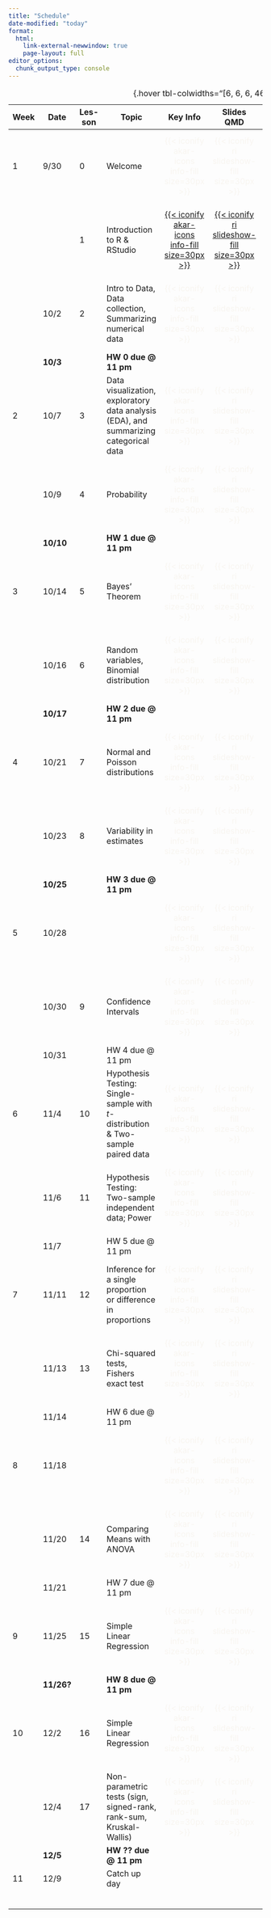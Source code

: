 ```yaml
---
title: "Schedule"
date-modified: "today"
format: 
  html:
    link-external-newwindow: true
    page-layout: full
editor_options: 
  chunk_output_type: console
---
```


| Week | Date       | Les-son | Topic                                                                                 |                                                           Key Info                                                            |                                                    Slides QMD                                                     |                                                        Slides PDF                                                        |                                                             Slides Notes                                                             |                          Record-ing                           |                                                         Muddy Points                                                          |
|------|------------|---------|---------------------------------------------------------------------------------------|:-----------------------------------------------------------------------------------------------------------------------------:|:-----------------------------------------------------------------------------------------------------------------:|:------------------------------------------------------------------------------------------------------------------------:|:------------------------------------------------------------------------------------------------------------------------------------:|:-------------------------------------------------------------:|:-----------------------------------------------------------------------------------------------------------------------------:|
| 1    | 9/30       | 0       | Welcome                                                                               |                           [{{< iconify akar-icons info-fill size=30px >}}]{style="color:#f8f5f0;"}                            |                       [{{< iconify ri slideshow-fill size=30px >}}]{style="color:#f8f5f0;"}                       |                       [{{< iconify bi file-earmark-pdf-fill size=28px >}}]{style="color:#f8f5f0;"}                       |                          [{{< iconify pepicons-pop pen-circle-filled size=29px >}}]{style="color:#f8f5f0;"}                          | [{{< iconify mdi video size=34px >}}]{style="color:#f8f5f0;"} |                             [{{< iconify pajamas question size=30px >}}]{style="color:#f8f5f0;"}                              |
|      |            | 1       | Introduction to R & RStudio                                                           | [[{{< iconify akar-icons info-fill size=30px >}}](/lessons/01_Intro_to_R/01_Intro_to_R_key_info.qmd)]{style="color:#f8f5f0;"} | [[{{< iconify ri slideshow-fill size=30px >}}](/lessons/01_Intro_to_R/01_Intro_to_R.qmd)]{style="color:#f8f5f0;"} | [[{{< iconify bi file-earmark-pdf-fill size=28px >}}](/lessons/01_Intro_to_R/01_Intro_to_R.pdf)]{style="color:#f8f5f0;"} | [[{{< iconify pepicons-pop pen-circle-filled size=29px >}}](/lessons/01_Intro_to_R/01_Intro_to_R_notes.pdf)]{style="color:#f8f5f0;"} | [{{< iconify mdi video size=34px >}}]{style="color:#f8f5f0;"} | [[{{< iconify pajamas question size=30px >}}](/lessons/01_Intro_to_R/01_Intro_to_R_muddy_points.qmd)]{style="color:#f8f5f0;"} |
|      | 10/2       | 2       | Intro to Data, Data collection, Summarizing numerical data                            |                           [{{< iconify akar-icons info-fill size=30px >}}]{style="color:#f8f5f0;"}                            |                       [{{< iconify ri slideshow-fill size=30px >}}]{style="color:#f8f5f0;"}                       |                       [{{< iconify bi file-earmark-pdf-fill size=28px >}}]{style="color:#f8f5f0;"}                       |                          [{{< iconify pepicons-pop pen-circle-filled size=29px >}}]{style="color:#f8f5f0;"}                          | [{{< iconify mdi video size=34px >}}]{style="color:#f8f5f0;"} |                             [{{< iconify pajamas question size=30px >}}]{style="color:#f8f5f0;"}                              |
|      | **10/3**   |         | **HW 0 due \@ 11 pm**                                                                 |                                                                                                                               |                                                                                                                   |                                                                                                                          |                                                                                                                                      |                                                               |                                                                                                                               |
| 2    | 10/7       | 3       | Data visualization, exploratory data analysis (EDA), and summarizing categorical data |                           [{{< iconify akar-icons info-fill size=30px >}}]{style="color:#f8f5f0;"}                            |                       [{{< iconify ri slideshow-fill size=30px >}}]{style="color:#f8f5f0;"}                       |                       [{{< iconify bi file-earmark-pdf-fill size=28px >}}]{style="color:#f8f5f0;"}                       |                          [{{< iconify pepicons-pop pen-circle-filled size=29px >}}]{style="color:#f8f5f0;"}                          | [{{< iconify mdi video size=34px >}}]{style="color:#f8f5f0;"} |                             [{{< iconify pajamas question size=30px >}}]{style="color:#f8f5f0;"}                              |
|      | 10/9       | 4       | Probability                                                                           |                           [{{< iconify akar-icons info-fill size=30px >}}]{style="color:#f8f5f0;"}                            |                       [{{< iconify ri slideshow-fill size=30px >}}]{style="color:#f8f5f0;"}                       |                       [{{< iconify bi file-earmark-pdf-fill size=28px >}}]{style="color:#f8f5f0;"}                       |                          [{{< iconify pepicons-pop pen-circle-filled size=29px >}}]{style="color:#f8f5f0;"}                          | [{{< iconify mdi video size=34px >}}]{style="color:#f8f5f0;"} |                             [{{< iconify pajamas question size=30px >}}]{style="color:#f8f5f0;"}                              |
|      | **10/10**  |         | **HW 1 due \@ 11 pm**                                                                 |                                                                                                                               |                                                                                                                   |                                                                                                                          |                                                                                                                                      |                                                               |                                                                                                                               |
| 3    | 10/14      | 5       | Bayes’ Theorem                                                                        |                           [{{< iconify akar-icons info-fill size=30px >}}]{style="color:#f8f5f0;"}                            |                       [{{< iconify ri slideshow-fill size=30px >}}]{style="color:#f8f5f0;"}                       |                       [{{< iconify bi file-earmark-pdf-fill size=28px >}}]{style="color:#f8f5f0;"}                       |                          [{{< iconify pepicons-pop pen-circle-filled size=29px >}}]{style="color:#f8f5f0;"}                          | [{{< iconify mdi video size=34px >}}]{style="color:#f8f5f0;"} |                             [{{< iconify pajamas question size=30px >}}]{style="color:#f8f5f0;"}                              |
|      | 10/16      | 6       | Random variables, Binomial distribution                                               |                           [{{< iconify akar-icons info-fill size=30px >}}]{style="color:#f8f5f0;"}                            |                       [{{< iconify ri slideshow-fill size=30px >}}]{style="color:#f8f5f0;"}                       |                       [{{< iconify bi file-earmark-pdf-fill size=28px >}}]{style="color:#f8f5f0;"}                       |                          [{{< iconify pepicons-pop pen-circle-filled size=29px >}}]{style="color:#f8f5f0;"}                          | [{{< iconify mdi video size=34px >}}]{style="color:#f8f5f0;"} |                             [{{< iconify pajamas question size=30px >}}]{style="color:#f8f5f0;"}                              |
|      | **10/17**  |         | **HW 2 due \@ 11 pm**                                                                 |                                                                                                                               |                                                                                                                   |                                                                                                                          |                                                                                                                                      |                                                               |                                                                                                                               |
| 4    | 10/21      | 7       | Normal and Poisson distributions                                                      |                           [{{< iconify akar-icons info-fill size=30px >}}]{style="color:#f8f5f0;"}                            |                       [{{< iconify ri slideshow-fill size=30px >}}]{style="color:#f8f5f0;"}                       |                       [{{< iconify bi file-earmark-pdf-fill size=28px >}}]{style="color:#f8f5f0;"}                       |                          [{{< iconify pepicons-pop pen-circle-filled size=29px >}}]{style="color:#f8f5f0;"}                          | [{{< iconify mdi video size=34px >}}]{style="color:#f8f5f0;"} |                             [{{< iconify pajamas question size=30px >}}]{style="color:#f8f5f0;"}                              |
|      | 10/23      | 8       | Variability in estimates                                                              |                           [{{< iconify akar-icons info-fill size=30px >}}]{style="color:#f8f5f0;"}                            |                       [{{< iconify ri slideshow-fill size=30px >}}]{style="color:#f8f5f0;"}                       |                       [{{< iconify bi file-earmark-pdf-fill size=28px >}}]{style="color:#f8f5f0;"}                       |                          [{{< iconify pepicons-pop pen-circle-filled size=29px >}}]{style="color:#f8f5f0;"}                          | [{{< iconify mdi video size=34px >}}]{style="color:#f8f5f0;"} |                             [{{< iconify pajamas question size=30px >}}]{style="color:#f8f5f0;"}                              |
|      | **10/25**  |         | **HW 3 due \@ 11 pm**                                                                 |                                                                                                                               |                                                                                                                   |                                                                                                                          |                                                                                                                                      |                                                               |                                                                                                                               |
| 5    | 10/28      |         |                                                                                       |                           [{{< iconify akar-icons info-fill size=30px >}}]{style="color:#f8f5f0;"}                            |                       [{{< iconify ri slideshow-fill size=30px >}}]{style="color:#f8f5f0;"}                       |                       [{{< iconify bi file-earmark-pdf-fill size=28px >}}]{style="color:#f8f5f0;"}                       |                          [{{< iconify pepicons-pop pen-circle-filled size=29px >}}]{style="color:#f8f5f0;"}                          | [{{< iconify mdi video size=34px >}}]{style="color:#f8f5f0;"} |                             [{{< iconify pajamas question size=30px >}}]{style="color:#f8f5f0;"}                              |
|      | 10/30      | 9       | Confidence Intervals                                                                  |                           [{{< iconify akar-icons info-fill size=30px >}}]{style="color:#f8f5f0;"}                            |                       [{{< iconify ri slideshow-fill size=30px >}}]{style="color:#f8f5f0;"}                       |                       [{{< iconify bi file-earmark-pdf-fill size=28px >}}]{style="color:#f8f5f0;"}                       |                          [{{< iconify pepicons-pop pen-circle-filled size=29px >}}]{style="color:#f8f5f0;"}                          | [{{< iconify mdi video size=34px >}}]{style="color:#f8f5f0;"} |                             [{{< iconify pajamas question size=30px >}}]{style="color:#f8f5f0;"}                              |
|      | 10/31      |         | HW 4 due \@ 11 pm                                                                     |                                                                                                                               |                                                                                                                   |                                                                                                                          |                                                                                                                                      |                                                               |                                                                                                                               |
| 6    | 11/4       | 10      | Hypothesis Testing: Single-sample with *t*-distribution & Two-sample paired data      |                           [{{< iconify akar-icons info-fill size=30px >}}]{style="color:#f8f5f0;"}                            |                       [{{< iconify ri slideshow-fill size=30px >}}]{style="color:#f8f5f0;"}                       |                       [{{< iconify bi file-earmark-pdf-fill size=28px >}}]{style="color:#f8f5f0;"}                       |                          [{{< iconify pepicons-pop pen-circle-filled size=29px >}}]{style="color:#f8f5f0;"}                          | [{{< iconify mdi video size=34px >}}]{style="color:#f8f5f0;"} |                             [{{< iconify pajamas question size=30px >}}]{style="color:#f8f5f0;"}                              |
|      | 11/6       | 11      | Hypothesis Testing: Two-sample independent data; Power                                |                           [{{< iconify akar-icons info-fill size=30px >}}]{style="color:#f8f5f0;"}                            |                       [{{< iconify ri slideshow-fill size=30px >}}]{style="color:#f8f5f0;"}                       |                       [{{< iconify bi file-earmark-pdf-fill size=28px >}}]{style="color:#f8f5f0;"}                       |                          [{{< iconify pepicons-pop pen-circle-filled size=29px >}}]{style="color:#f8f5f0;"}                          | [{{< iconify mdi video size=34px >}}]{style="color:#f8f5f0;"} |                             [{{< iconify pajamas question size=30px >}}]{style="color:#f8f5f0;"}                              |
|      | 11/7       |         | HW 5 due \@ 11 pm                                                                     |                                                                                                                               |                                                                                                                   |                                                                                                                          |                                                                                                                                      |                                                               |                                                                                                                               |
| 7    | 11/11      | 12      | Inference for a single proportion or difference in proportions                        |                           [{{< iconify akar-icons info-fill size=30px >}}]{style="color:#f8f5f0;"}                            |                       [{{< iconify ri slideshow-fill size=30px >}}]{style="color:#f8f5f0;"}                       |                       [{{< iconify bi file-earmark-pdf-fill size=28px >}}]{style="color:#f8f5f0;"}                       |                          [{{< iconify pepicons-pop pen-circle-filled size=29px >}}]{style="color:#f8f5f0;"}                          | [{{< iconify mdi video size=34px >}}]{style="color:#f8f5f0;"} |                             [{{< iconify pajamas question size=30px >}}]{style="color:#f8f5f0;"}                              |
|      | 11/13      | 13      | Chi-squared tests, Fishers exact test                                                 |                           [{{< iconify akar-icons info-fill size=30px >}}]{style="color:#f8f5f0;"}                            |                       [{{< iconify ri slideshow-fill size=30px >}}]{style="color:#f8f5f0;"}                       |                       [{{< iconify bi file-earmark-pdf-fill size=28px >}}]{style="color:#f8f5f0;"}                       |                          [{{< iconify pepicons-pop pen-circle-filled size=29px >}}]{style="color:#f8f5f0;"}                          | [{{< iconify mdi video size=34px >}}]{style="color:#f8f5f0;"} |                             [{{< iconify pajamas question size=30px >}}]{style="color:#f8f5f0;"}                              |
|      | 11/14      |         | HW 6 due \@ 11 pm                                                                     |                                                                                                                               |                                                                                                                   |                                                                                                                          |                                                                                                                                      |                                                               |                                                                                                                               |
| 8    | 11/18      |         |                                                                                       |                           [{{< iconify akar-icons info-fill size=30px >}}]{style="color:#f8f5f0;"}                            |                       [{{< iconify ri slideshow-fill size=30px >}}]{style="color:#f8f5f0;"}                       |                                                                                                                          |                          [{{< iconify pepicons-pop pen-circle-filled size=29px >}}]{style="color:#f8f5f0;"}                          | [{{< iconify mdi video size=34px >}}]{style="color:#f8f5f0;"} |                             [{{< iconify pajamas question size=30px >}}]{style="color:#f8f5f0;"}                              |
|      | 11/20      | 14      | Comparing Means with ANOVA                                                            |                           [{{< iconify akar-icons info-fill size=30px >}}]{style="color:#f8f5f0;"}                            |                       [{{< iconify ri slideshow-fill size=30px >}}]{style="color:#f8f5f0;"}                       |                                                                                                                          |                          [{{< iconify pepicons-pop pen-circle-filled size=29px >}}]{style="color:#f8f5f0;"}                          | [{{< iconify mdi video size=34px >}}]{style="color:#f8f5f0;"} |                             [{{< iconify pajamas question size=30px >}}]{style="color:#f8f5f0;"}                              |
|      | 11/21      |         | HW 7 due \@ 11 pm                                                                     |                                                                                                                               |                                                                                                                   |                                                                                                                          |                                                                                                                                      |                                                               |                                                                                                                               |
| 9    | 11/25      | 15      | Simple Linear Regression                                                              |                           [{{< iconify akar-icons info-fill size=30px >}}]{style="color:#f8f5f0;"}                            |                       [{{< iconify ri slideshow-fill size=30px >}}]{style="color:#f8f5f0;"}                       |                                                                                                                          |                          [{{< iconify pepicons-pop pen-circle-filled size=29px >}}]{style="color:#f8f5f0;"}                          | [{{< iconify mdi video size=34px >}}]{style="color:#f8f5f0;"} |                             [{{< iconify pajamas question size=30px >}}]{style="color:#f8f5f0;"}                              |
|      | **11/26?** |         | **HW 8 due \@ 11 pm**                                                                 |                                                                                                                               |                                                                                                                   |                                                                                                                          |                                                                                                                                      |                                                               |                                                                                                                               |
| 10   | 12/2       | 16      | Simple Linear Regression                                                              |                           [{{< iconify akar-icons info-fill size=30px >}}]{style="color:#f8f5f0;"}                            |                       [{{< iconify ri slideshow-fill size=30px >}}]{style="color:#f8f5f0;"}                       |                                                                                                                          |                          [{{< iconify pepicons-pop pen-circle-filled size=29px >}}]{style="color:#f8f5f0;"}                          | [{{< iconify mdi video size=34px >}}]{style="color:#f8f5f0;"} |                             [{{< iconify pajamas question size=30px >}}]{style="color:#f8f5f0;"}                              |
|      | 12/4       | 17      | Non-parametric tests (sign, signed-rank, rank-sum, Kruskal-Wallis)                    |                           [{{< iconify akar-icons info-fill size=30px >}}]{style="color:#f8f5f0;"}                            |                       [{{< iconify ri slideshow-fill size=30px >}}]{style="color:#f8f5f0;"}                       |                                                                                                                          |                          [{{< iconify pepicons-pop pen-circle-filled size=29px >}}]{style="color:#f8f5f0;"}                          | [{{< iconify mdi video size=34px >}}]{style="color:#f8f5f0;"} |                             [{{< iconify pajamas question size=30px >}}]{style="color:#f8f5f0;"}                              |
|      | **12/5**   |         | **HW ?? due \@ 11 pm**                                                                |                                                                                                                               |                                                                                                                   |                                                                                                                          |                                                                                                                                      |                                                               |                                                                                                                               |
| 11   | 12/9       |         | Catch up day                                                                          |                                                                                                                               |                                                                                                                   |                                                                                                                          |                                                                                                                                      |                                                               |                                                                                                                               |
|      |            |         |                                                                                       |                                                                                                                               |                                                                                                                   |                                                                                                                          |                                                                                                                                      |                                                               |                                                                                                                               |
|      |            |         |                                                                                       |                                                                                                                               |                                                                                                                   |                                                                                                                          |                                                                                                                                      |                                                               |                                                                                                                               |
|      |            |         |                                                                                       |                                                                                                                               |                                                                                                                   |                                                                                                                          |                                                                                                                                      |                                                               |                                                                                                                               |
|      |            |         |                                                                                       |                                                                                                                               |                                                                                                                   |                                                                                                                          |                                                                                                                                      |                                                               |                                                                                                                               |
|      |            |         |                                                                                       |                                                                                                                               |                                                                                                                   |                                                                                                                          |                                                                                                                                      |                                                               |                                                                                                                               |
|      |            |         |                                                                                       |                                                                                                                               |                                                                                                                   |                                                                                                                          |                                                                                                                                      |                                                               |                                                                                                                               |

: {.hover tbl-colwidths="\[6, 6, 6, 46,6, 6, 6, 6, 6,6\]"}
